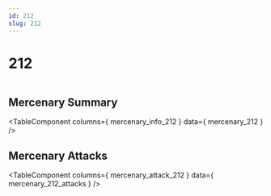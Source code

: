 ```yaml
---
id: 212
slug: 212
---
```



# 212

<div style = {{ display: "flex" }}>
    <Image img={require('@site/static/img/mercenaries/illust/thum_char_view_n_212.jpg')}/>
    
</div>

## Mercenary Summary

<TableComponent
  columns={ mercenary_info_212 }
  data={ mercenary_212 }
/>

## Mercenary Attacks

<TableComponent
  columns={ mercenary_attack_212 }
  data={ mercenary_212_attacks }
/>
